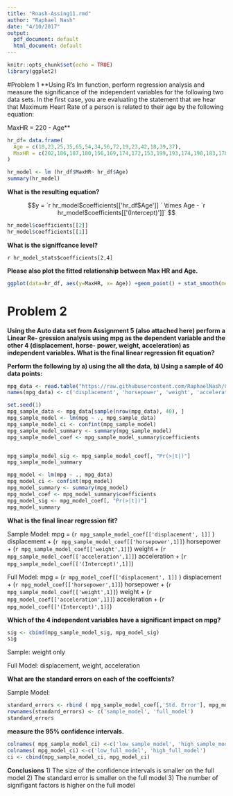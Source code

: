 ```yaml
---
title: "Rnash-Assing11.rmd"
author: "Raphael Nash"
date: "4/10/2017"
output:
  pdf_document: default
  html_document: default
---
```


```r
knitr::opts_chunk$set(echo = TRUE)
library(ggplot2)
```

#Problem 1
**Using R's lm function, perform regression analysis and measure the significance of the
independent variables for the following two data sets. In the first case, you are evaluating
the statement that we hear that Maximum Heart Rate of a person is related to their age
by the following equation:

MaxHR = 220 - Age**

```r
hr_df= data.frame(
  Age = c(18,23,25,35,65,54,34,56,72,19,23,42,18,39,37),
  MaxHR = c(202,186,187,180,156,169,174,172,153,199,193,174,198,183,178)
)

hr_model <- lm (hr_df$MaxHR~ hr_df$Age)
summary(hr_model)
```


**What is the resulting equation?**

$$y = `r hr_model$coefficients[['hr_df$Age']] ` \times Age - `r hr_model$coefficients[['(Intercept)']]` $$
```r
hr_model$coefficients[[2]]
hr_model$coefficients[[1]]
```

**What is the signiffcance level?** 

` r hr_model_stats$coefficients[2,4]`

**Please also plot the fitted relationship between Max HR and Age.**

```r
ggplot(data=hr_df, aes(y=MaxHR, x= Age)) +geom_point() + stat_smooth(method = "lm", col = "red")

```

# Problem 2

**Using the Auto data set from Assignment 5 (also attached here) perform a Linear Re-
gression analysis using mpg as the dependent variable and the other 4 (displacement, horse-
power, weight, acceleration) as independent variables. What is the final linear regression fit
equation?**

**Perform the following by a) using the all the data, b) Using a sample of 40 data points:**

```r
mpg_data <- read.table("https://raw.githubusercontent.com/RaphaelNash/CUNY-DATA-605-CompMath/master/HW11/auto-mpg.data")
names(mpg_data) <- c('displacement', 'horsepower', 'weight', 'acceleration', 'mpg')
```

```r

set.seed(1)
mpg_sample_data <- mpg_data[sample(nrow(mpg_data), 40), ]
mpg_sample_model <- lm(mpg ~ ., mpg_sample_data)
mpg_sample_model_ci <- confint(mpg_sample_model)
mpg_sample_model_summary <- summary(mpg_sample_model)
mpg_sample_model_coef <- mpg_sample_model_summary$coefficients


mpg_sample_model_sig <- mpg_sample_model_coef[, "Pr(>|t|)"]
mpg_sample_model_summary
```

```r

mpg_model <- lm(mpg ~ ., mpg_data)
mpg_model_ci <- confint(mpg_model)
mpg_model_summary <- summary(mpg_model)
mpg_model_coef <- mpg_model_summary$coefficients
mpg_model_sig <- mpg_model_coef[, "Pr(>|t|)"]
mpg_model_summary

```

**What is the final linear regression fit?**



Sample Model: mpg = (`r mpg_sample_model_coef[['displacement', 1]]` )  displacement + (`r mpg_sample_model_coef[['horsepower',1]] `)  horsepower + (`r mpg_sample_model_coef[['weight',1]]`)  weight + (`r mpg_sample_model_coef[['acceleration',1]] `)  acceleration +  (`r mpg_sample_model_coef[['(Intercept)',1]] `)

Full Model:  mpg = (`r mpg_model_coef[['displacement', 1]]` )  displacement + (`r mpg_model_coef[['horsepower',1]] `)  horsepower + (`r mpg_sample_model_coef[['weight',1]]`)  weight + (`r mpg_model_coef[['acceleration',1]] `)  acceleration +  (`r mpg_model_coef[['(Intercept)',1]] `)


**Which of the 4 independent variables have a significant impact on mpg? **


```r

sig <- cbind(mpg_sample_model_sig, mpg_model_sig) 
sig

```


Sample:   weight only

Full Model:  displacement, weight, acceleration

**What are the standard errors on each of the coeffcients?**


Sample Model:
```r
standard_errors <- rbind ( mpg_sample_model_coef[,'Std. Error'], mpg_model_coef[,'Std. Error']) 
rownames(standard_errors) <- c('sample_model', 'full_model')
standard_errors
```

**measure the 95% confidence intervals.**

```r
colnames( mpg_sample_model_ci) <-c('low_sample_model', 'high_sample_model')
colnames( mpg_model_ci) <-c('low_full_model', 'high_full_model')
ci <- cbind(mpg_sample_model_ci, mpg_model_ci) 

```


**Conclusions**
1) The size of the confidence intervals is smaller on the full model 
2) The standard error is smaller on the full model
3) The number of signifigant factors is higher on the full model

